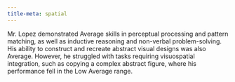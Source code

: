 ```yaml
---
title-meta: spatial
---
```


<!-- ### Visuospatial Functions  -->

Mr. Lopez demonstrated Average skills in perceptual processing and pattern
matching, as well as inductive reasoning and non-verbal problem-solving. His
ability to construct and recreate abstract visual designs was also Average.
However, he struggled with tasks requiring visuospatial integration, such as
copying a complex abstract figure, where his performance fell in the Low Average range.
